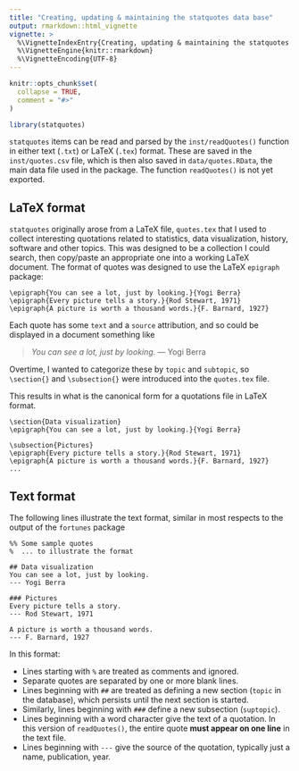 ```yaml
---
title: "Creating, updating & maintaining the statquotes data base"
output: rmarkdown::html_vignette
vignette: >
  %\VignetteIndexEntry{Creating, updating & maintaining the statquotes data base}
  %\VignetteEngine{knitr::rmarkdown}
  %\VignetteEncoding{UTF-8}
---
```


```r
knitr::opts_chunk$set(
  collapse = TRUE,
  comment = "#>"
)
```

```r
library(statquotes)
```

`statquotes` items can be read and parsed by the `inst/readQuotes()` function in either text (`.txt`) or LaTeX (`.tex`) format. These are saved in the `inst/quotes.csv` file, which is then also saved in `data/quotes.RData`, the main data file used in the package. The function `readQuotes()` is not yet
exported.

## LaTeX format

`statquotes` originally arose from a LaTeX file, `quotes.tex`  that I used to collect interesting quotations
related to statistics, data visualization, history, software and other topics. This was designed to be a collection I could search, then copy/paste an appropriate one into a working LaTeX document.  The format
of quotes was designed to use the LaTeX `epigraph` package:

```
\epigraph{You can see a lot, just by looking.}{Yogi Berra}
\epigraph{Every picture tells a story.}{Rod Stewart, 1971}
\epigraph{A picture is worth a thousand words.}{F. Barnard, 1927}
```
Each quote has some `text` and a `source` attribution, and so could be displayed in a document something like

> *You can see a lot, just by looking.* 
> --- Yogi Berra

Overtime, I wanted to categorize these by `topic` and `subtopic`, so `\section{}` and `\subsection{}` were introduced into the `quotes.tex` file.

This results in what is the canonical form for a quotations file in LaTeX format.

```
\section{Data visualization}
\epigraph{You can see a lot, just by looking.}{Yogi Berra}

\subsection{Pictures}
\epigraph{Every picture tells a story.}{Rod Stewart, 1971}
\epigraph{A picture is worth a thousand words.}{F. Barnard, 1927}
...
```

## Text format

The following lines illustrate the text format, similar in most respects to the output of the `fortunes` package

```
%% Some sample quotes
%  ... to illustrate the format

## Data visualization
You can see a lot, just by looking.
--- Yogi Berra

### Pictures
Every picture tells a story.
--- Rod Stewart, 1971

A picture is worth a thousand words.
--- F. Barnard, 1927
```

In this format:

* Lines starting with `%` are treated as comments and ignored.
* Separate quotes are separated by one or more blank lines.
* Lines beginning with `##` are treated as defining a new section (`topic` in the database), which persists until the next section is started.
* Similarly, lines beginning with `###` define a new subsection (`suptopic`).
* Lines beginning with a word character give the text of a quotation. In this version of `readQuotes()`, the entire quote **must appear on one line** in the text file.
* Lines beginning with `--- ` give the source of the quotation, typically just a name, publication, year.





